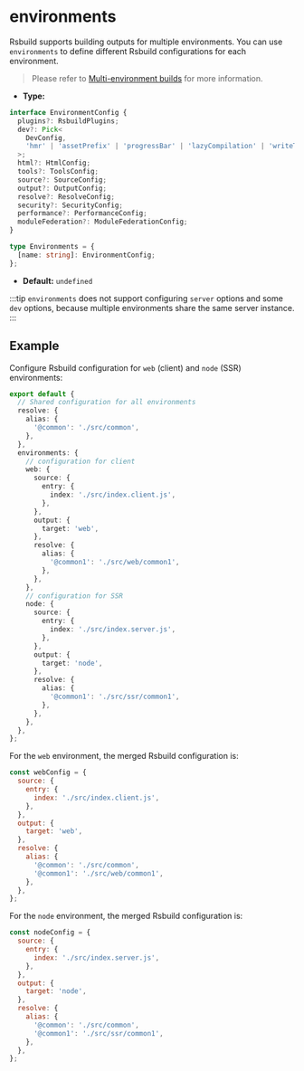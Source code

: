 # environments

Rsbuild supports building outputs for multiple environments. You can use `environments` to define different Rsbuild configurations for each environment.

> Please refer to [Multi-environment builds](/guide/advanced/environments) for more information.

- **Type:**

```ts
interface EnvironmentConfig {
  plugins?: RsbuildPlugins;
  dev?: Pick<
    DevConfig,
    'hmr' | 'assetPrefix' | 'progressBar' | 'lazyCompilation' | 'writeToDisk'
  >;
  html?: HtmlConfig;
  tools?: ToolsConfig;
  source?: SourceConfig;
  output?: OutputConfig;
  resolve?: ResolveConfig;
  security?: SecurityConfig;
  performance?: PerformanceConfig;
  moduleFederation?: ModuleFederationConfig;
}

type Environments = {
  [name: string]: EnvironmentConfig;
};
```

- **Default:** `undefined`

:::tip
`environments` does not support configuring `server` options and some `dev` options, because multiple environments share the same server instance.
:::

## Example

Configure Rsbuild configuration for `web` (client) and `node` (SSR) environments:

```ts title="rsbuild.config.ts"
export default {
  // Shared configuration for all environments
  resolve: {
    alias: {
      '@common': './src/common',
    },
  },
  environments: {
    // configuration for client
    web: {
      source: {
        entry: {
          index: './src/index.client.js',
        },
      },
      output: {
        target: 'web',
      },
      resolve: {
        alias: {
          '@common1': './src/web/common1',
        },
      },
    },
    // configuration for SSR
    node: {
      source: {
        entry: {
          index: './src/index.server.js',
        },
      },
      output: {
        target: 'node',
      },
      resolve: {
        alias: {
          '@common1': './src/ssr/common1',
        },
      },
    },
  },
};
```

For the `web` environment, the merged Rsbuild configuration is:

```js
const webConfig = {
  source: {
    entry: {
      index: './src/index.client.js',
    },
  },
  output: {
    target: 'web',
  },
  resolve: {
    alias: {
      '@common': './src/common',
      '@common1': './src/web/common1',
    },
  },
};
```

For the `node` environment, the merged Rsbuild configuration is:

```js
const nodeConfig = {
  source: {
    entry: {
      index: './src/index.server.js',
    },
  },
  output: {
    target: 'node',
  },
  resolve: {
    alias: {
      '@common': './src/common',
      '@common1': './src/ssr/common1',
    },
  },
};
```
